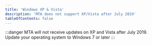 ```yaml
---
title: 'Windows XP & Vista'
description: 'MTA does not support XP/Vista after July 2019'
tableOfContents: false
---
```


:::danger
MTA will not receive updates on XP and Vista after July 2019.  
Update your operating system to Windows 7 or later
:::
